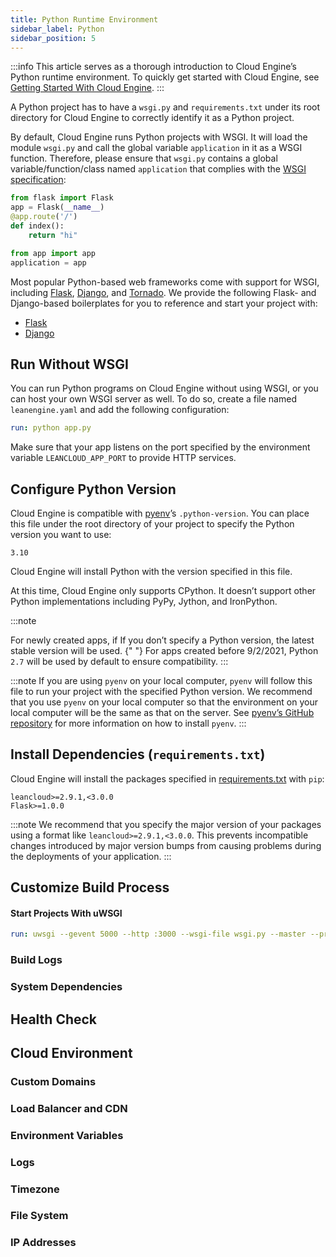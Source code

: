 ```yaml
---
title: Python Runtime Environment
sidebar_label: Python
sidebar_position: 5
---
```



:::info
This article serves as a thorough introduction to Cloud Engine’s Python runtime environment. To quickly get started with Cloud Engine, see [Getting Started With Cloud Engine](/sdk/engine/deploy/getting-started).
:::

A Python project has to have a `wsgi.py` and `requirements.txt` under its root directory for Cloud Engine to correctly identify it as a Python project.

By default, Cloud Engine runs Python projects with WSGI. It will load the module `wsgi.py` and call the global variable `application` in it as a WSGI function. Therefore, please ensure that `wsgi.py` contains a global variable/function/class named `application` that complies with the [WSGI specification](https://peps.python.org/pep-0333/):

```python title='app.py'
from flask import Flask
app = Flask(__name__)
@app.route('/')
def index():
    return "hi"
```

```python title='wsgi.py'
from app import app
application = app
```

Most popular Python-based web frameworks come with support for WSGI, including [Flask](https://flask.palletsprojects.com/en/2.1.x/), [Django](https://www.djangoproject.com), and [Tornado](https://www.tornadoweb.org/en/stable/). We provide the following Flask- and Django-based boilerplates for you to reference and start your project with:

- [Flask](https://github.com/leancloud/python-getting-started)
- [Django](https://github.com/leancloud/django-getting-started)

## Run Without WSGI

You can run Python programs on Cloud Engine without using WSGI, or you can host your own WSGI server as well. To do so, create a file named `leanengine.yaml` and add the following configuration:

```yaml title='leanengine.yaml'
run: python app.py
```

Make sure that your app listens on the port specified by the environment variable `LEANCLOUD_APP_PORT` to provide HTTP services.

## Configure Python Version

Cloud Engine is compatible with [pyenv](https://github.com/pyenv/pyenv)’s `.python-version`. You can place this file under the root directory of your project to specify the Python version you want to use:

```plain title='.python-version'
3.10
```

Cloud Engine will install Python with the version specified in this file.

At this time, Cloud Engine only supports CPython. It doesn’t support other Python implementations including PyPy, Jython, and IronPython.

:::note

<Conditional brand="leancloud">For newly created apps, if</Conditional>
<Conditional brand="tds">If</Conditional> you don’t specify a Python version,
the latest stable version will be used.
<Conditional brand="leancloud">
  {" "}
  For apps created before 9/2/2021, Python `2.7` will be used by default to ensure
  compatibility.
</Conditional>
:::

:::note
If you are using `pyenv` on your local computer, `pyenv` will follow this file to run your project with the specified Python version. We recommend that you use `pyenv` on your local computer so that the environment on your local computer will be the same as that on the server. See [pyenv’s GitHub repository](https://github.com/pyenv/pyenv) for more information on how to install `pyenv`.
:::

## Install Dependencies (`requirements.txt`)

Cloud Engine will install the packages specified in [requirements.txt](https://pip.pypa.io/en/stable/user_guide/#requirements-files) with `pip`:

```plain title='requirements.txt'
leancloud>=2.9.1,<3.0.0
Flask>=1.0.0
```

:::note
We recommend that you specify the major version of your packages using a format like `leancloud>=2.9.1,<3.0.0`. This prevents incompatible changes introduced by major version bumps from causing problems during the deployments of your application.
:::

## Customize Build Process

<BuildingAdvanced>

#### Start Projects With uWSGI

```yaml title='leanengine.yaml'
run: uwsgi --gevent 5000 --http :3000 --wsgi-file wsgi.py --master --process=${LEANCLOUD_AVAILABLE_CPUS} --disable-log
```

</BuildingAdvanced>

### Build Logs

<BuildingBuildLogs />

### System Dependencies

<BuildingSystemDependencies />

## Health Check

<CloudHealthCheck />

## Cloud Environment

### Custom Domains

<CloudCustomDomain />

### Load Balancer and CDN

<CloudLoadBalancer only="python" />

### Environment Variables

<CloudEnvironments />

### Logs

<CloudLogs only="python" />

### Timezone

<CloudTimezone />

### File System

<CloudFilesystem />

### IP Addresses

<CloudInternetAddress />
